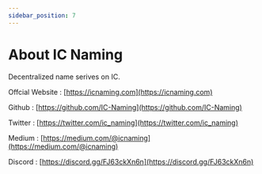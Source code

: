 ```yaml
---
sidebar_position: 7
---
```


# About IC Naming

Decentralized name serives on IC.

Offcial Website : [https://icnaming.com](https://icnaming.com)

Github : [https://github.com/IC-Naming](https://github.com/IC-Naming)

Twitter : [https://twitter.com/ic_naming](https://twitter.com/ic_naming)

Medium : [https://medium.com/@icnaming](https://medium.com/@icnaming)

Discord : [https://discord.gg/FJ63ckXn6n](https://discord.gg/FJ63ckXn6n)
